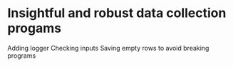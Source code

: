 # Insightful and robust data collection progams

Adding logger
Checking inputs
Saving empty rows to avoid breaking programs
